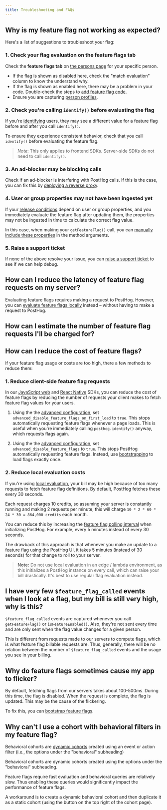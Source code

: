 ```yaml
---
title: Troubleshooting and FAQs
---
```



## Why is my feature flag not working as expected?

Here's a list of suggestions to troubleshoot your flag:

### 1. Check your flag evaluation on the feature flags tab

Check the **feature flags tab** on [the persons page](https://app.posthog.com/persons) for your specific person.

<ProductScreenshot
    imageLight={PersonsFeatureFlagLight} 
    imageDark={PersonsFeatureFlagDark}
    alt="Persons feature flag tab" 
    classes="rounded"
/>

- If the flag is shown as disabled here, check the "match evaluation" column to know the understand why.
- If the flag is shown as enabled here, there may be a problem in your code. Double-check the steps to [add feature flag code](/docs/feature-flags/adding-feature-flag-code).
- Ensure you are capturing [person profiles](/docs/data/persons).

### 2. Check you're calling `identify()` before evaluating the flag

If you're [identifying](/docs/product-analytics/identify) users, they may see a different value for a feature flag before and after you call `identify()`. 

To ensure they experience consistent behavior, check that you call `identify()` before evaluating the feature flag.

> *Note*: This only applies to frontend SDKs. Server-side SDKs do not need to call `identify()`.

### 3. An ad-blocker may be blocking calls

Check if an ad-blocker is interfering with PostHog calls. If this is the case, you can fix this by [deploying a reverse proxy](/docs/advanced/proxy).

### 4. User or group properties may not have been ingested yet

If your [release conditions](/docs/feature-flags/creating-feature-flags#release-conditions) depend on user or group properties, and you immediately evaluate the feature flag after updating them, the properties may not be ingested in time to calculate the correct flag value.

In this case, when making your `getFeatureFlag()` call, you can [manually include these properties](/docs/feature-flags/adding-feature-flag-code?tab=Web#overriding-server-properties) in the method arguments.

### 5. Raise a support ticket

If none of the above resolve your issue, you can [raise a support ticket](https://app.posthog.com/home#supportModal) to see if we can help debug.


<FAQFalseOrNoneEvents />

## How can I reduce the latency of feature flag requests on my server?

Evaluating feature flags requires making a request to PostHog. However, you can [evaluate feature flags locally](/docs/feature-flags/bootstrapping-and-local-evaluation#server-side-local-evaluation) instead – without having to make a request to PostHog.


## How can I estimate the number of feature flag requests I'll be charged for?


<FlagChargeEstimate />

## How can I reduce the cost of feature flags?

If your feature flag usage or costs are too high, there a few methods to reduce them:

### 1. Reduce client-side feature flag requests

In our [JavaScript web](/docs/libraries/js) and [React Native](/docs/libraries/react-native) SDKs, you can reduce the cost of feature flags by reducing the number of requests your client makes to fetch feature flag values for your users.

1. Using the the [advanced configuration](/docs/libraries/js#advanced-configuration), set `advanced_disable_feature_flags_on_first_load` to `true`. This stops automatically requesting feature flags whenever a page loads. This is useful when you're immediately calling `posthog.identify()` anyway, which requests flags again.

2. Using the the [advanced configuration](/docs/libraries/js#advanced-configuration), set `advanced_disable_feature_flags` to `true`. This stops PostHog automatically requesting feature flags. Instead, use [bootstrapping](/docs/feature-flags/bootstrapping) to load flags exactly once.

### 2. Reduce local evaluation costs

If you're using [local evaluation](/docs/feature-flags/local-evaluation), your bill may be high because of too many requests to fetch feature flag definitions. By default, PostHog fetches these every 30 seconds.

Each request charges 10 credits, so assuming your server is constantly running and making 2 requests per minute, this will charge `10 * 2 * 60 * 24 * 30 = 864,000 credits` each month.

You can reduce this by increasing the [feature flag polling interval](/docs/feature-flags/local-evaluation#step-2-initialize-posthog-with-your-personal-api-key) when initializing PostHog. For example, every 5 minutes instead of every 30 seconds.

The drawback of this approach is that whenever you make an update to a feature flag using the PostHog UI, it takes 5 minutes (instead of 30 seconds) for that change to roll to your server.

> **Note:** Do not use local evaluation in an edge / lambda environment, as this initializes a PostHog instance on every call, which can raise your bill drastically. It's best to use regular flag evaluation instead.

## I have very few `$feature_flag_called` events when I look at a flag, but my bill is still very high, why is this?

`$feature_flag_called` events are captured whenever you call `getFeatureFlag()` or `isFeatureEnabled()`. Also, they're not sent every time and are only sent when the flag value changes for a given person. 

This is different from requests made to our servers to compute flags, which is what feature flag billable requests are. Thus, generally, there will be no relation between the number of `$feature_flag_called` events and the usage you see in your billing.

## Why do feature flags sometimes cause my app to flicker?

By default, fetching flags from our servers takes about 100-500ms. During this time, the flag is disabled. When the request is complete, the flag is updated. This may be the cause of the flickering.

To fix this, you can [bootstrap feature flags](/docs/feature-flags/bootstrapping).

## Why can't I use a cohort with behavioral filters in my feature flag?

Behavioral cohorts are [dynamic cohorts](/docs/data/cohorts#dynamic-cohorts) created using an event or action filter (i.e., the options under the "behavioral" subheading)

<ProductScreenshot
    imageLight={BehavioralCohortsLight} 
    imageDark={BehavioralCohortsDark}
    alt="Behavioral cohorts" 
    classes="rounded"
/>

<Caption>
Behavioral cohorts are dynamic cohorts created using the options under the "behavioral" subheading.
</Caption>

Feature flags require fast evaluation and behavioral queries are relatively slow. Thus enabling these queries would significantly impact the performance of feature flags. 

A workaround is to create a dynamic behavioral cohort and then duplicate it as a static cohort (using the button on the top right of the cohort page).


<ProductScreenshot
    imageLight={DeuplicateAsStaticCohortLight} 
    imageDark={DeuplicateAsStaticCohortDark}
    alt="How to duplicate as static cohort" 
    classes="rounded"
/>
